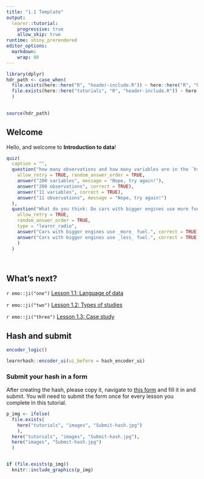 ```yaml
---
title: "1.1 Template"
output: 
  learnr::tutorial:
    progressive: true
    allow_skip: true
runtime: shiny_prerendered
editor_options: 
  markdown: 
    wrap: 80
---
```


```r
library(dplyr)
hdr_path <- case_when(
  file.exists(here::here("R", "header-include.R")) ~ here::here("R", "header-include.R"), 
  file.exists(here::here("tutorials", "R", "header-include.R")) ~ here::here("tutorials", "R", "header-include.R")
  )
  

source(hdr_path)


```

## Welcome

Hello, and welcome to **Introduction to data**!


```r
quiz(
  caption = "",
  question("how many observations and how many variables are in the `hsb2` dataset? ",
    allow_retry = TRUE, random_answer_order = TRUE,
    answer("200 variables", message = "Nope, try again!"),
    answer("200 observations", correct = TRUE),
    answer("11 variables", correct = TRUE),
    answer("11 observations", message = "Nope, try again!")
  ), 
  question("What do you think: Do cars with bigger engines use more fuel than cars with smaller engines?",
    allow_retry = TRUE, 
    random_answer_order = TRUE, 
    type = "learnr_radio",
    answer("Cars with bigger engines use _more_ fuel.", correct = TRUE, message = "You guessed that there is a positive relationship between engine size and fuel efficiency. Now let's test your hypothesis against data."),
    answer("Cars with bigger engines use _less_ fuel.", correct = TRUE, message = "You guessed that there is a negative relationship between engine size and fuel efficiency. Now let's test your hypothesis with data.")
    )
  )




```

## What's next?

`r emo::ji("one")` [Lesson 1.1: Language of data](https://oferengel-posit.shinyapps.io/01-01-lesson/)

`r emo::ji("two")` [Lesson 1.2: Types of studies](https://oferengel-posit.shinyapps.io/01-02-lesson/)

`r emo::ji("three")` [Lesson 1.3: Case study](https://oferengel-posit.shinyapps.io/01-03-lesson/)

## Hash and submit

```r
encoder_logic()
```

```r
learnrhash::encoder_ui(ui_before = hash_encoder_ui)
```

### Submit your hash in a form

After creating the hash, please copy it, navigate to [this form](`r submit_hash_url`) and fill it in and submit. You will need to submit the form once for every lesson you complete in this tutorial.

```r




p_img <- ifelse(
  file.exists(
    here("tutorials", "images", "Submit-hash.jpg")
    ),
  here("tutorials", "images", "Submit-hash.jpg"),
  here("images", "Submit-hash.jpg")
  )


if (file.exists(p_img))
  knitr::include_graphics(p_img)
```
